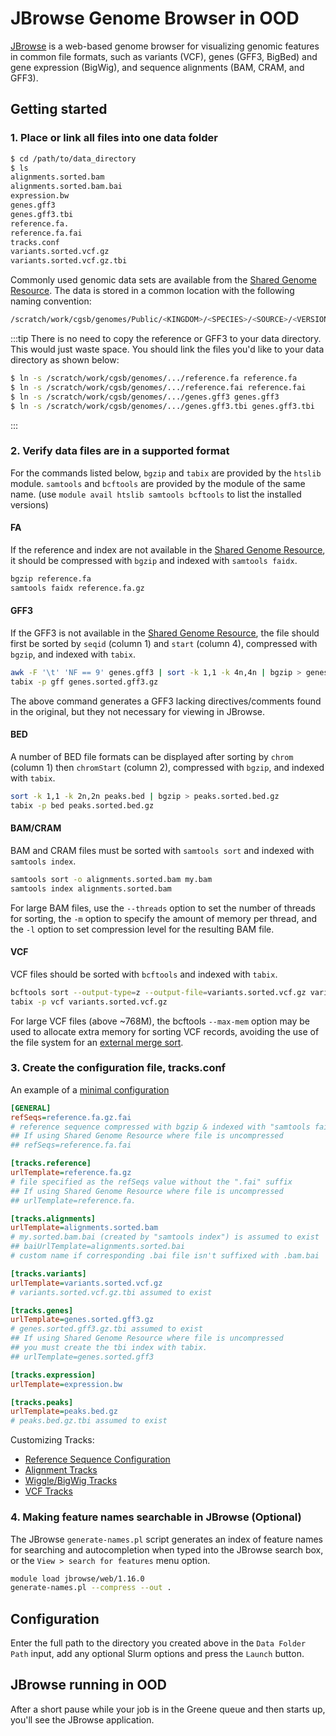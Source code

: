 # JBrowse Genome Browser in OOD

[JBrowse](https://jbrowse.org/jbrowse1.html) is a web-based genome browser for visualizing genomic features in common file formats, such as variants (VCF), genes (GFF3, BigBed) and gene expression (BigWig), and sequence alignments (BAM, CRAM, and GFF3).

## Getting started

### 1. Place or link all files into one data folder
```bash
$ cd /path/to/data_directory
$ ls 
alignments.sorted.bam
alignments.sorted.bam.bai
expression.bw
genes.gff3     
genes.gff3.tbi  
reference.fa.       
reference.fa.fai    
tracks.conf
variants.sorted.vcf.gz 
variants.sorted.vcf.gz.tbi
```
Commonly used genomic data sets are available from the [Shared Genome Resource](https://gencore.bio.nyu.edu/explore-the-new-shared-genome-resource/).  The data is stored in a common location with the following naming convention:
```bash
/scratch/work/cgsb/genomes/Public/<KINGDOM>/<SPECIES>/<SOURCE>/<VERSION>/
```
:::tip
There is no need to copy the reference or GFF3 to your data directory.  This would just waste space. You should link the files you'd like to your data directory as shown below:
```bash
$ ln -s /scratch/work/cgsb/genomes/.../reference.fa reference.fa
$ ln -s /scratch/work/cgsb/genomes/.../reference.fai reference.fai
$ ln -s /scratch/work/cgsb/genomes/.../genes.gff3 genes.gff3
$ ln -s /scratch/work/cgsb/genomes/.../genes.gff3.tbi genes.gff3.tbi
```
:::

### 2. Verify data files are in a supported format
For the commands listed below, `bgzip` and `tabix` are provided by the `htslib` module. `samtools` and `bcftools` are provided by the module of the same name. (use `module avail htslib samtools bcftools` to list the installed versions)

#### FA
If the reference and index are not available in the [Shared Genome Resource](https://gencore.bio.nyu.edu/explore-the-new-shared-genome-resource/), it should be compressed with `bgzip` and indexed with `samtools faidx`.
```bash
bgzip reference.fa
samtools faidx reference.fa.gz
```

#### GFF3
If the GFF3 is not available in the [Shared Genome Resource](https://gencore.bio.nyu.edu/explore-the-new-shared-genome-resource/), the file should first be sorted by `seqid` (column 1) and `start` (column 4), compressed with `bgzip`, and indexed with `tabix`.
```bash
awk -F '\t' 'NF == 9' genes.gff3 | sort -k 1,1 -k 4n,4n | bgzip > genes.sorted.gff3.gz
tabix -p gff genes.sorted.gff3.gz
```
The above command generates a GFF3 lacking directives/comments found in the original, but they not necessary for viewing in JBrowse.

#### BED
A number of BED file formats can be displayed after sorting by `chrom` (column 1) then `chromStart` (column 2), compressed with `bgzip`, and indexed with `tabix`.
```bash
sort -k 1,1 -k 2n,2n peaks.bed | bgzip > peaks.sorted.bed.gz
tabix -p bed peaks.sorted.bed.gz
```

#### BAM/CRAM
BAM and CRAM files must be sorted with `samtools sort` and indexed with `samtools index`.
```bash
samtools sort -o alignments.sorted.bam my.bam
samtools index alignments.sorted.bam
```

For large BAM files, use the `--threads` option to set the number of threads for sorting, the `-m` option to specify the amount of memory per thread, and the `-l` option to set compression level for the resulting BAM file.

#### VCF
VCF files should be sorted with `bcftools` and indexed with `tabix`.
```bash
bcftools sort --output-type=z --output-file=variants.sorted.vcf.gz variants.vcf
tabix -p vcf variants.sorted.vcf.gz
```

For large VCF files (above ~768M), the bcftools `--max-mem` option may be used to allocate extra memory for sorting VCF records, avoiding the use of the file system for an [external merge sort](https://en.wikipedia.org/wiki/External_sorting#External_merge_sort).

### 3. Create the configuration file, tracks.conf

An example of a [minimal configuration](https://jbrowse.org/docs/minimal.html)
```ini
[GENERAL]
refSeqs=reference.fa.gz.fai
# reference sequence compressed with bgzip & indexed with "samtools faidx"
## If using Shared Genome Resource where file is uncompressed
## refSeqs=reference.fa.fai

[tracks.reference]
urlTemplate=reference.fa.gz
# file specified as the refSeqs value without the ".fai" suffix
## If using Shared Genome Resource where file is uncompressed
## urlTemplate=reference.fa.

[tracks.alignments]
urlTemplate=alignments.sorted.bam
# my.sorted.bam.bai (created by "samtools index") is assumed to exist
## baiUrlTemplate=alignments.sorted.bai
# custom name if corresponding .bai file isn't suffixed with .bam.bai

[tracks.variants]
urlTemplate=variants.sorted.vcf.gz
# variants.sorted.vcf.gz.tbi assumed to exist

[tracks.genes]
urlTemplate=genes.sorted.gff3.gz
# genes.sorted.gff3.gz.tbi assumed to exist
## If using Shared Genome Resource where file is uncompressed
## you must create the tbi index with tabix.
## urlTemplate=genes.sorted.gff3

[tracks.expression]
urlTemplate=expression.bw

[tracks.peaks]
urlTemplate=peaks.bed.gz
# peaks.bed.gz.tbi assumed to exist
```
Customizing Tracks:
-   [Reference Sequence Configuration](https://jbrowse.org/docs/reference_sequence.html)
-   [Alignment Tracks](https://jbrowse.org/docs/alignments.html)
-   [Wiggle/BigWig Tracks](https://jbrowse.org/docs/bigwig.html)
-   [VCF Tracks](https://jbrowse.org/docs/variants.html)

### 4. Making feature names searchable in JBrowse (Optional)

The JBrowse `generate-names.pl` script generates an index of feature names for searching and autocompletion when typed into the JBrowse search box, or the `View > search for features` menu option.
```bash
module load jbrowse/web/1.16.0
generate-names.pl --compress --out .
```

## Configuration

Enter the full path to the directory you created above in the `Data Folder Path` input, add any optional Slurm options and press the `Launch` button.


## JBrowse running in OOD

After a short pause while your job is in the Greene queue and then starts up, you'll see the JBrowse application.
